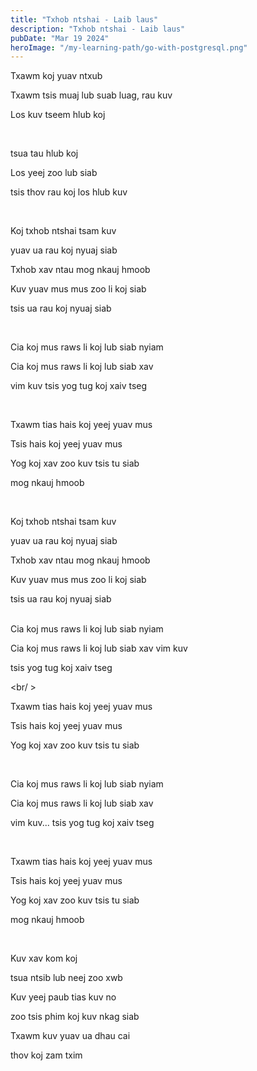 ```yaml
---
title: "Txhob ntshai - Laib laus"
description: "Txhob ntshai - Laib laus"
pubDate: "Mar 19 2024"
heroImage: "/my-learning-path/go-with-postgresql.png"
---
```


Txawm koj yuav ntxub

Txawm tsis muaj lub suab luag, rau kuv

Los kuv tseem hlub koj

<br />

tsua tau hlub koj

Los yeej zoo lub siab

tsis thov rau koj los hlub kuv

<br />

Koj txhob ntshai tsam kuv

yuav ua rau koj nyuaj siab

Txhob xav ntau mog nkauj hmoob

Kuv yuav mus mus zoo li koj siab

tsis ua rau koj nyuaj siab

<br />

Cia koj mus raws li koj lub siab nyiam

Cia koj mus raws li koj lub siab xav

vim kuv tsis yog tug koj xaiv tseg

<br />

Txawm tias hais koj yeej yuav mus

Tsis hais koj yeej yuav mus

Yog koj xav zoo kuv tsis tu siab

mog nkauj hmoob

<br />

Koj txhob ntshai tsam kuv

yuav ua rau koj nyuaj siab

Txhob xav ntau mog nkauj hmoob

Kuv yuav mus mus zoo li koj siab

tsis ua rau koj nyuaj siab

<br />
Cia koj mus raws li koj lub siab nyiam

Cia koj mus raws li koj lub siab xav vim kuv

tsis yog tug koj xaiv tseg

<br/ >

Txawm tias hais koj yeej yuav mus

Tsis hais koj yeej yuav mus

Yog koj xav zoo kuv tsis tu siab

<br />

Cia koj mus raws li koj lub siab nyiam

Cia koj mus raws li koj lub siab xav

vim kuv... tsis yog tug koj xaiv tseg

<br />

Txawm tias hais koj yeej yuav mus

Tsis hais koj yeej yuav mus

Yog koj xav zoo kuv tsis tu siab

mog nkauj hmoob

<br />

Kuv xav kom koj

tsua ntsib lub neej zoo xwb

Kuv yeej paub tias kuv no

zoo tsis phim koj kuv nkag siab

Txawm kuv yuav ua dhau cai

thov koj zam txim
